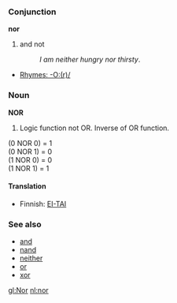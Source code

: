 ===Conjunction===
'''nor'''

# and not
#: ''I am neither hungry nor thirsty''.

*[[Rhymes:English:-O:(r)/|Rhymes: -O:(r)/]]

===Noun===
'''NOR'''
#Logic function not OR. Inverse of OR function.

(0 NOR 0) = 1<br>
(0 NOR 1) = 0<br>
(1 NOR 0) = 0<br>
(1 NOR 1) = 1<br>

====Translation====

*Finnish: [[EI-TAI]]

===See also===
*[[and]]
*[[nand]]
*[[neither]]
*[[or]]
*[[xor]]

[[gl:Nor]]
[[nl:nor]]
